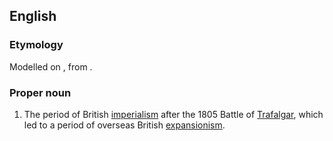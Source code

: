 ==English==
{{wikipedia}}

===Etymology===
Modelled on {{m|en|Pax Romana}}, from {{etyl|la|en}}.

===Proper noun===
{{en-proper noun|head=Pax Britannica}}

# The period of British [[imperialism]] after the 1805 Battle of [[Trafalgar]], which led to a period of overseas British [[expansionism]].